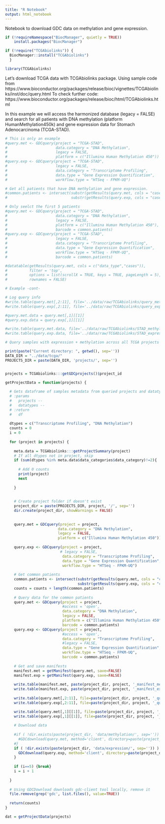 ```yaml
---
title: "R Notebook"
output: html_notebook
---
```


Notebook to download GDC data on methylation and gene expression.

```r

if (!requireNamespace("BiocManager", quietly = TRUE))
    install.packages("BiocManager")

if (!require("TCGAbiolinks")) {
  BiocManager::install("TCGAbiolinks")
  }

library(TCGAbiolinks)
```

Let's download TCGA data with TCGAbiolinks package.
Using sample code from https://www.bioconductor.org/packages/release/bioc/vignettes/TCGAbiolinks/inst/doc/query.html
To check further code: https://www.bioconductor.org/packages/release/bioc/html/TCGAbiolinks.html

In this example we will access the harmonized database (legacy = FALSE) and search for all patients with DNA methylation (platform HumanMethylation450k) and gene expression data for Stomach Adenocarcinoma (TCGA-STAD).

```r

# This is only an example
#query.met <- GDCquery(project = "TCGA-STAD",
#                      data.category = "DNA Methylation",
#                      legacy = FALSE,
#                      platform = c("Illumina Human Methylation 450"))
#query.exp <- GDCquery(project = "TCGA-STAD",
#                      legacy = FALSE,
#                      data.category = "Transcriptome Profiling",
#                      data.type = "Gene Expression Quantification", 
#                      workflow.type = "HTSeq - FPKM-UQ")

# Get all patients that have DNA methylation and gene expression.
#common.patients <- intersect(substr(getResults(query.met, cols = "cases"), 1, 12),
#                             substr(getResults(query.exp, cols = "cases"), 1, 12))

# Only seelct the first 5 patients
#query.met <- GDCquery(project = "TCGA-STAD",
#                      data.category = "DNA Methylation",
#                      legacy = FALSE,
#                      platform = c("Illumina Human Methylation 450"),
#                      barcode = common.patients)
#query.exp <- GDCquery(project = "TCGA-STAD",
#                      legacy = FALSE,
#                      data.category = "Transcriptome Profiling",
#                      data.type = "Gene Expression Quantification", 
#                      workflow.type = "HTSeq - FPKM-UQ",
#                      barcode = common.patients)

#datatable(getResults(query.met, cols = c("data_type","cases")),
#          filter = 'top',
#          options = list(scrollX = TRUE, keys = TRUE, pageLength = 5), 
#          rownames = FALSE)
```

```r
# Example -cont-

# Log query info
#write.table(query.met[,2:11], file='../data/raw/TCGAbiolinks/query_methylation.csv', quote=FALSE, sep="\t", row.names=FALSE, col.names=TRUE)
#write.table(query.exp[,2:11], file='../data/raw/TCGAbiolinks/query_expression.csv', quote=FALSE, sep="\t", row.names=FALSE, col.names=TRUE)

#query.met.data = query.met[,1][[1]]
#query.exp.data = query.exp[,1][[1]]

#write.table(query.met.data, file='../data/raw/TCGAbiolinks/STAD_methylation.csv', quote=FALSE, sep="\t", row.names=FALSE, col.names=TRUE)
#write.table(query.exp.data, file='../data/raw/TCGAbiolinks/STAD_expression.csv', quote=FALSE, sep="\t", row.names=FALSE, col.names=TRUE)
```

```r
# Query samples with expression + methylation across all TCGA projects

print(paste("Current directory: ", getwd(), sep=''))
DATA_DIR = "../data/tcga/"
PROJECTS_DIR = paste(DATA_DIR, 'projects/', sep='')


projects = TCGAbiolinks:::getGDCprojects()$project_id

getProjectData = function(projects) {
  
  # Gets dataframe of samples metadata from queried projects and datatypes.
  # :params
  #   projects --
  #   datatypes --
  # :return
  #   df
  
  dtypes = c("Transcriptome Profiling", "DNA Methylation")
  counts = 0
  i = 0
  
  for (project in projects) {
    
    meta.data = TCGAbiolinks:::getProjectSummary(project)
    # If all dtypes not in project, skip
    if (sum(dtypes %in% meta.data$data_categories$data_category)!=2){
      
      # Add 0 counts
      print(project)
      next
    
    }
    
    
    # Create project folder if doesn't exist
    project_dir = paste(PROJECTS_DIR, project, '/', sep='')
    dir.create(project_dir, showWarnings = FALSE)
    
    
    query.met = GDCquery(project = project,
                        data.category = "DNA Methylation",
                        legacy = FALSE,
                        platform = c("Illumina Human Methylation 450"))
      
    query.exp <- GDCquery(project = project,
                         # legacy = FALSE,
                          data.category = "Transcriptome Profiling",
                          data.type = "Gene Expression Quantification", 
                          workflow.type = "HTSeq - FPKM-UQ")
    
    # Get common patients
    common.patients <- intersect(substr(getResults(query.met, cols = "cases"), 1, 12),
                                 substr(getResults(query.exp, cols = "cases"), 1, 12))
    counts = counts + length(common.patients)
    
    # Query data for the common patients
    query.met <- GDCquery(project = project,
                          #access = 'open',
                          data.category = "DNA Methylation",
                          legacy = FALSE,
                          platform = c("Illumina Human Methylation 450"),
                          barcode = common.patients)
    query.exp <- GDCquery(project = project,
                          #access = 'open',
                          data.category = "Transcriptome Profiling",
                          #legacy = FALSE,
                          data.type = "Gene Expression Quantification", 
                          workflow.type = "HTSeq - FPKM-UQ",
                          barcode = common.patients)
    
    # Get and save manifests
    manifest.met = getManifest(query.met, save=FALSE)
    manifest.exp = getManifest(query.exp, save=FALSE)
    
    write.table(manifest.met, paste(project_dir, project, '_manifest_meth.txt', sep=''), quote=FALSE, sep='\t', row.names=FALSE, col.names=TRUE)
    write.table(manifest.exp, paste(project_dir, project, '_manifest_expr.txt', sep=''), quote=FALSE, sep='\t', row.names=FALSE, col.names=TRUE)
    
    write.table(query.met[,2:11], file=paste(project_dir, project, '_query_meth.tsv',sep=''), quote=FALSE, sep="\t", row.names=FALSE, col.names=TRUE)
    write.table(query.exp[,2:11], file=paste(project_dir, project, '_query_expr.csv', sep=''), quote=FALSE, sep="\t", row.names=FALSE, col.names=TRUE)

    write.table(query.met[,1][[1]], file=paste(project_dir, project, '_methylation.csv', sep=''), quote=FALSE, sep="\t", row.names=FALSE, col.names=TRUE)
    write.table(query.exp[,1][[1]], file=paste(project_dir, project, '_expression.csv', sep=''), quote=FALSE, sep="\t", row.names=FALSE, col.names=TRUE)
    
    # Download data
    
    #if ( !dir.exists(paste(project_dir, 'data/methylation/', sep='')) ) {
      #GDCdownload(query.met, method='client', directory=paste(project_dir, 'data/methylation/',sep=''), files.per.chunk=NULL)
    #}
    if ( !dir.exists(paste(project_dir, 'data/expression/', sep='')) ) {
      GDCdownload(query.exp, method='client', directory=paste(project_dir, 'data/expression/',sep=''), files.per.chunk=NULL)
    }
    
    if (i==5) {break}
    i = i + 1
    
  }
  
  # Using GDCDownload downloads gdc-client tool locally, remove it
  file.remove(grep('gdc', list.files(), value=TRUE))
  
  return(counts)
}

dat = getProjectData(projects)
```


